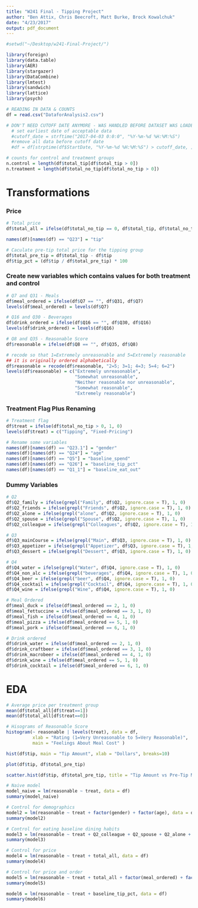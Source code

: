 ```yaml
---
title: "W241 Final - Tipping Project"
author: "Ben Attix, Chris Beecroft, Matt Burke, Brock Kowalchuk"
date: "4/23/2017"
output: pdf_document
---
```


```r
#setwd("~/Desktop/w241-Final-Project/")

library(foreign)
library(data.table)
library(AER)
library(stargazer)
library(DataCombine)
library(lmtest)
library(sandwich)
library(lattice)
library(psych)
```

```r
# READING IN DATA & COUNTS
df = read.csv("DataforAnalysis2.csv")

# DON'T NEED CUTOFF DATE ANYMORE - WAS HANDLED BEFORE DATASET WAS LOADED
  # set earliest date of acceptable data
  #cutoff_date = strftime("2017-04-03 0:0:0", "%Y-%m-%d %H:%M:%S")
  #remove all data before cutoff date
  #df = df[strptime(df$StartDate, "%Y-%m-%d %H:%M:%S") > cutoff_date, ]

# counts for control and treatment groups
n.control = length(df$total_tip[df$total_tip > 0])
n.treatment = length(df$total_no_tip[df$total_no_tip > 0])
```
# Transformations

### Price
```r
# Total price
df$total_all = ifelse(df$total_no_tip == 0, df$total_tip, df$total_no_tip)

names(df)[names(df) == "Q23"] = "tip" 

# Caculate pre-tip total price for the tipping group
df$total_pre_tip = df$total_tip - df$tip  
df$tip_pct = (df$tip / df$total_pre_tip) * 100
```

### Create new variables which contains values for both treatment and control
```r
# Q7 and Q31 - Meals
df$meal_ordered = ifelse(df$Q7 == "", df$Q31, df$Q7)
levels(df$meal_ordered) = levels(df$Q7)

# Q16 and Q30 - Beverages
df$drink_ordered = ifelse(df$Q16 == "", df$Q30, df$Q16)
levels(df$drink_ordered) = levels(df$Q16)

# Q8 and Q35 - Reasonable Score
df$reasonable = ifelse(df$Q8 == "", df$Q35, df$Q8)

# recode so that 1=Extremely unreasonable and 5=Extremely reasonable
## it is originally ordered alphabetically
df$reasonable = recode(df$reasonable, "2=5; 3=1; 4=3; 5=4; 6=2")
levels(df$reasonable) = c("Extremely unreasonable",
                          "Somewhat unreasonable",
                          "Neither reasonable nor unreasonable",
                          "Somewhat reasonable",
                          "Extremely reasonable")
```

### Treatment Flag Plus Renaming
```r
# Treatment flag
df$treat = ifelse(df$total_no_tip > 0, 1, 0)
levels(df$treat) = c("Tipping", "Fixed-Pricing")

# Rename some variables
names(df)[names(df) == "Q23.1"] = "gender" 
names(df)[names(df) == "Q24"] = "age" 
names(df)[names(df) == "Q5"] = "baseline_spend" 
names(df)[names(df) == "Q26"] = "baseline_tip_pct"
names(df)[names(df) == "Q1_1"] = "baseline_eat_out" 
```

### Dummy Variables
```r
# Q2
df$Q2_family = ifelse(grepl("Family", df$Q2, ignore.case = T), 1, 0)
df$Q2_friends = ifelse(grepl("Friends", df$Q2, ignore.case = T), 1, 0)
df$Q2_alone = ifelse(grepl("alone", df$Q2, ignore.case = T), 1, 0)
df$Q2_spouse = ifelse(grepl("Spouse", df$Q2, ignore.case = T), 1, 0)
df$Q2_colleague = ifelse(grepl("Colleagues", df$Q2, ignore.case = T), 1, 0)

# Q3
df$Q3_mainCourse = ifelse(grepl("Main", df$Q3, ignore.case = T), 1, 0)
df$Q3_appetizer = ifelse(grepl("Appetizer", df$Q3, ignore.case = T), 1, 0)
df$Q3_dessert = ifelse(grepl("Dessert", df$Q3, ignore.case = T), 1, 0)

# Q4
df$Q4_water = ifelse(grepl("Water", df$Q4, ignore.case = T), 1, 0)
df$Q4_non_alc = ifelse(grepl("beverages", df$Q4, ignore.case = T), 1, 0)
df$Q4_beer = ifelse(grepl("beer", df$Q4, ignore.case = T), 1, 0)
df$Q4_cocktail = ifelse(grepl("Cocktail", df$Q4, ignore.case = T), 1, 0)
df$Q4_wine = ifelse(grepl("Wine", df$Q4, ignore.case = T), 1, 0)

# Meal Ordered
df$meal_duck = ifelse(df$meal_ordered == 2, 1, 0)
df$meal_fettuccine = ifelse(df$meal_ordered == 3, 1, 0)
df$meal_fish = ifelse(df$meal_ordered == 4, 1, 0)
df$meal_pizza = ifelse(df$meal_ordered == 5, 1, 0)
df$meal_pork = ifelse(df$meal_ordered == 6, 1, 0)

# Drink ordered
df$drink_water = ifelse(df$meal_ordered == 2, 1, 0)
df$drink_craftbeer = ifelse(df$meal_ordered == 3, 1, 0)
df$drink_macrobeer = ifelse(df$meal_ordered == 4, 1, 0)
df$drink_wine = ifelse(df$meal_ordered == 5, 1, 0)
df$drink_cocktail = ifelse(df$meal_ordered == 6, 1, 0)
```



# EDA
```r
# Average price per treatment group
mean(df$total_all[df$treat==1])
mean(df$total_all[df$treat==0])
```


```r
# Hisograms of Reasonable Score
histogram(~ reasonable | levels(treat), data = df, 
          xlab = "Rating (1=Very Unreasonable to 5=Very Reasonable)",
          main = "Feelings About Meal Cost" )
```


```r
hist(df$tip, main = "Tip Amount", xlab = "Dollars", breaks=10)
```

```r
plot(df$tip, df$total_pre_tip)
```

```r
scatter.hist(df$tip, df$total_pre_tip, title = "Tip Amount vs Pre-Tip Meal Cost", xlab = "Tip (in $)", ylab = "Pre-Tip Meal Cost (in $)")
```


```r
# Naive model
model_naive = lm(reasonable ~ treat, data = df)
summary(model_naive)
```


```r
# Control for demographics
model2 = lm(reasonable ~ treat + factor(gender) + factor(age), data = df)
summary(model2)
```


```r
# Control for eating baseline dining habits
model3 = lm(reasonable ~ treat + Q2_colleague + Q2_spouse + Q2_alone + Q2_friends + Q2_family + Q3_dessert + Q3_appetizer + Q3_mainCourse + Q4_wine + Q4_cocktail + Q4_beer + Q4_non_alc + Q4_water + baseline_tip_pct + baseline_spend + baseline_eat_out, data = df)
summary(model3)
```


```r
# Control for price
model4 = lm(reasonable ~ treat + total_all, data = df)
summary(model4)
```

```r
# Control for price and order
model5 = lm(reasonable ~ treat + total_all + factor(meal_ordered) + factor(drink_ordered), data = df)
summary(model5)
```

```r
model6 = lm(reasonable ~ treat + baseline_tip_pct, data = df)
summary(model6)
```

